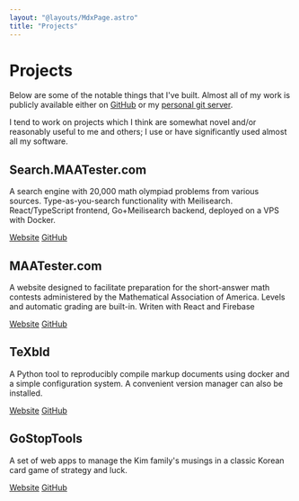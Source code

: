 ```yaml
---
layout: "@layouts/MdxPage.astro"
title: "Projects"
---
```


# Projects

Below are some of the notable things that I've built. Almost all of my work is
publicly available either on [GitHub](https://github.com/junikimm717) or my
[personal git server](https://git.junickim.me).

I tend to work on projects which I think are somewhat novel and/or reasonably
useful to me and others; I use or have significantly used almost all my software.

## Search.MAATester.com

A search engine with 20,000 math olympiad problems from various sources.
Type-as-you-search functionality with Meilisearch. React/TypeScript frontend,
Go+Meilisearch backend, deployed on a VPS with Docker.

[Website](https://search.maatester.com)
[GitHub](https://github.com/MAA-Contest-Tester/search)

## MAATester.com

A website designed to facilitate preparation for the short-answer math contests
administered by the Mathematical Association of America. Levels and automatic
grading are built-in. Writen with React and Firebase

[Website](https://maatester.com)
[GitHub](https://github.com/MAA-Contest-Tester/website)

## TeXbld

A Python tool to reproducibly compile markup documents using docker and a simple
configuration system. A convenient version manager can also be installed.

[Website](https://texbld.com) [GitHub](https://github.com/texbld)

## GoStopTools

A set of web apps to manage the Kim family's musings in a classic Korean card
game of strategy and luck.

[Website](https://gostoptools.github.io)
[GitHub](https://github.com/gostoptools)
